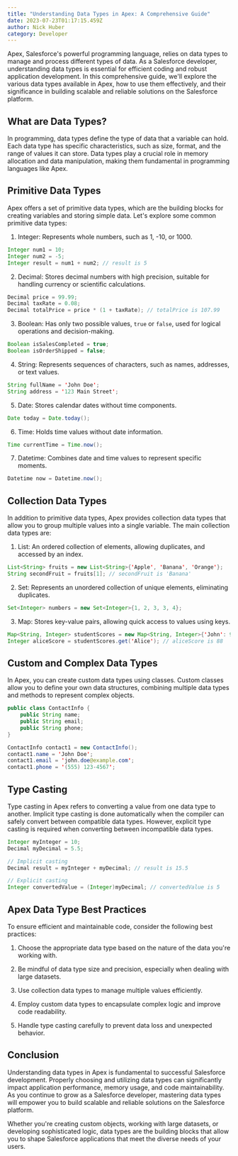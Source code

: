 ```yaml
---
title: "Understanding Data Types in Apex: A Comprehensive Guide"
date: 2023-07-23T01:17:15.459Z
author: Nick Huber
category: Developer
---
```

Apex, Salesforce's powerful programming language, relies on data types to manage and process different types of data. As a Salesforce developer, understanding data types is essential for efficient coding and robust application development. In this comprehensive guide, we'll explore the various data types available in Apex, how to use them effectively, and their significance in building scalable and reliable solutions on the Salesforce platform.

## What are Data Types?

In programming, data types define the type of data that a variable can hold. Each data type has specific characteristics, such as size, format, and the range of values it can store. Data types play a crucial role in memory allocation and data manipulation, making them fundamental in programming languages like Apex.

## Primitive Data Types

Apex offers a set of primitive data types, which are the building blocks for creating variables and storing simple data. Let's explore some common primitive data types:

1. Integer: Represents whole numbers, such as 1, -10, or 1000.

```java
Integer num1 = 10;
Integer num2 = -5;
Integer result = num1 + num2; // result is 5
```

2. Decimal: Stores decimal numbers with high precision, suitable for handling currency or scientific calculations.

```java
Decimal price = 99.99;
Decimal taxRate = 0.08;
Decimal totalPrice = price * (1 + taxRate); // totalPrice is 107.99
```

3. Boolean: Has only two possible values, `true` or `false`, used for logical operations and decision-making.

```java
Boolean isSalesCompleted = true;
Boolean isOrderShipped = false;
```

4. String: Represents sequences of characters, such as names, addresses, or text values.

```java
String fullName = 'John Doe';
String address = '123 Main Street';
```

5. Date: Stores calendar dates without time components.

```java
Date today = Date.today();
```

6. Time: Holds time values without date information.

```java
Time currentTime = Time.now();
```

7. Datetime: Combines date and time values to represent specific moments.

```java
Datetime now = Datetime.now();
```

## Collection Data Types

In addition to primitive data types, Apex provides collection data types that allow you to group multiple values into a single variable. The main collection data types are:

1. List: An ordered collection of elements, allowing duplicates, and accessed by an index.

```java
List<String> fruits = new List<String>{'Apple', 'Banana', 'Orange'};
String secondFruit = fruits[1]; // secondFruit is 'Banana'
```

2. Set: Represents an unordered collection of unique elements, eliminating duplicates.

```java
Set<Integer> numbers = new Set<Integer>{1, 2, 3, 3, 4};
```

3. Map: Stores key-value pairs, allowing quick access to values using keys.

```java
Map<String, Integer> studentScores = new Map<String, Integer>{'John': 95, 'Alice': 88, 'Bob': 92};
Integer aliceScore = studentScores.get('Alice'); // aliceScore is 88
```

## Custom and Complex Data Types

In Apex, you can create custom data types using classes. Custom classes allow you to define your own data structures, combining multiple data types and methods to represent complex objects.

```java
public class ContactInfo {
    public String name;
    public String email;
    public String phone;
}

ContactInfo contact1 = new ContactInfo();
contact1.name = 'John Doe';
contact1.email = 'john.doe@example.com';
contact1.phone = '(555) 123-4567';
```

## Type Casting

Type casting in Apex refers to converting a value from one data type to another. Implicit type casting is done automatically when the compiler can safely convert between compatible data types. However, explicit type casting is required when converting between incompatible data types.

```java
Integer myInteger = 10;
Decimal myDecimal = 5.5;

// Implicit casting
Decimal result = myInteger + myDecimal; // result is 15.5

// Explicit casting
Integer convertedValue = (Integer)myDecimal; // convertedValue is 5
```

## Apex Data Type Best Practices

To ensure efficient and maintainable code, consider the following best practices:

1. Choose the appropriate data type based on the nature of the data you're working with.

2. Be mindful of data type size and precision, especially when dealing with large datasets.

3. Use collection data types to manage multiple values efficiently.

4. Employ custom data types to encapsulate complex logic and improve code readability.

5. Handle type casting carefully to prevent data loss and unexpected behavior.

## Conclusion

Understanding data types in Apex is fundamental to successful Salesforce development. Properly choosing and utilizing data types can significantly impact application performance, memory usage, and code maintainability. As you continue to grow as a Salesforce developer, mastering data types will empower you to build scalable and reliable solutions on the Salesforce platform.

Whether you're creating custom objects, working with large datasets, or developing sophisticated logic, data types are the building blocks that allow you to shape Salesforce applications that meet the diverse needs of your users.